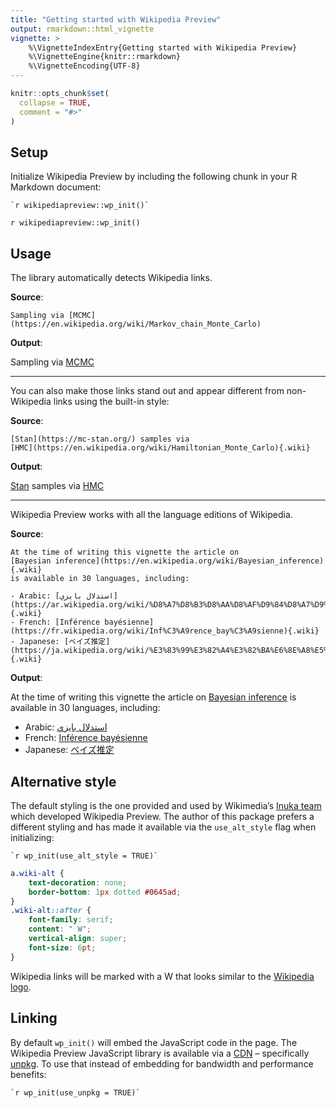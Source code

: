 ```yaml
---
title: "Getting started with Wikipedia Preview"
output: rmarkdown::html_vignette
vignette: >
    %\VignetteIndexEntry{Getting started with Wikipedia Preview}
    %\VignetteEngine{knitr::rmarkdown}
    %\VignetteEncoding{UTF-8}
---
```


```r
knitr::opts_chunk$set(
  collapse = TRUE,
  comment = "#>"
)
```

## Setup

Initialize Wikipedia Preview by including the following chunk in your R Markdown document:

````verbatim
`r wikipediapreview::wp_init()`
````

`r wikipediapreview::wp_init()`

## Usage

The library automatically detects Wikipedia links.

**Source**:

````verbatim
Sampling via [MCMC](https://en.wikipedia.org/wiki/Markov_chain_Monte_Carlo)
````

**Output**:

Sampling via [MCMC](https://en.wikipedia.org/wiki/Markov_chain_Monte_Carlo)

----

You can also make those links stand out and appear different from non-Wikipedia links using the built-in style:

**Source**:

````verbatim
[Stan](https://mc-stan.org/) samples via
[HMC](https://en.wikipedia.org/wiki/Hamiltonian_Monte_Carlo){.wiki}
````

**Output**:

[Stan](https://mc-stan.org/) samples via
[HMC](https://en.wikipedia.org/wiki/Hamiltonian_Monte_Carlo){.wiki}

----

Wikipedia Preview works with all the language editions of Wikipedia.

**Source**:

````verbatim
At the time of writing this vignette the article on
[Bayesian inference](https://en.wikipedia.org/wiki/Bayesian_inference){.wiki}
is available in 30 languages, including:

- Arabic: [استدلال بايزي](https://ar.wikipedia.org/wiki/%D8%A7%D8%B3%D8%AA%D8%AF%D9%84%D8%A7%D9%84_%D8%A8%D8%A7%D9%8A%D8%B2%D9%8A){.wiki}
- French: [Inférence bayésienne](https://fr.wikipedia.org/wiki/Inf%C3%A9rence_bay%C3%A9sienne){.wiki}
- Japanese: [ベイズ推定](https://ja.wikipedia.org/wiki/%E3%83%99%E3%82%A4%E3%82%BA%E6%8E%A8%E5%AE%9A){.wiki}
````

**Output**:

At the time of writing this vignette the article on [Bayesian inference](https://en.wikipedia.org/wiki/Bayesian_inference){.wiki} is available in 30 languages, including:

- Arabic: [استدلال بايزي](https://ar.wikipedia.org/wiki/%D8%A7%D8%B3%D8%AA%D8%AF%D9%84%D8%A7%D9%84_%D8%A8%D8%A7%D9%8A%D8%B2%D9%8A){.wiki}
- French: [Inférence bayésienne](https://fr.wikipedia.org/wiki/Inf%C3%A9rence_bay%C3%A9sienne){.wiki}
- Japanese: [ベイズ推定](https://ja.wikipedia.org/wiki/%E3%83%99%E3%82%A4%E3%82%BA%E6%8E%A8%E5%AE%9A){.wiki}

## Alternative style

The default styling is the one provided and used by Wikimedia's [Inuka team](https://www.mediawiki.org/wiki/Inuka_team) which developed Wikipedia Preview. The author of this package prefers a different styling and has made it available via the `use_alt_style` flag when initializing:

````verbatim
`r wp_init(use_alt_style = TRUE)`
````

```css
a.wiki-alt {
    text-decoration: none;
    border-bottom: 1px dotted #0645ad;
}
.wiki-alt::after {
    font-family: serif;
    content: " W";
    vertical-align: super;
    font-size: 6pt;
}
```

Wikipedia links will be marked with a W that looks similar to the [Wikipedia logo](https://en.wikipedia.org/wiki/Wikipedia_logo){.wiki-alt}.

## Linking

By default `wp_init()` will embed the JavaScript code in the page. The Wikipedia Preview JavaScript library is available via a [CDN](https://en.wikipedia.org/wiki/Content_delivery_network){.wiki} -- specifically [unpkg](https://unpkg.com/browse/wikipedia-preview@latest/dist/wikipedia-preview.production.js). To use that instead of embedding for bandwidth and performance benefits:

````verbatim
`r wp_init(use_unpkg = TRUE)`
````
